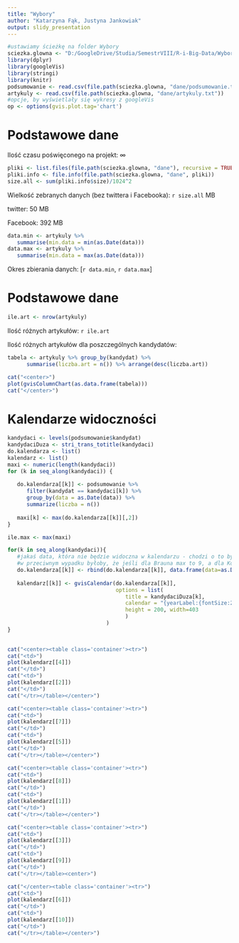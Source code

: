 ---
title: "Wybory"
author: "Katarzyna Fąk, Justyna Jankowiak"
output: slidy_presentation
---

```{r setOptions, warning = FALSE, message=FALSE, echo=FALSE}
#ustawiamy ścieżkę na folder Wybory
sciezka.glowna <- "D:/GoogleDrive/Studia/SemestrVIII/R-i-Big-Data/Wybory" 
library(dplyr)
library(googleVis)
library(stringi)
library(knitr)
podsumowanie <- read.csv(file.path(sciezka.glowna, "dane/podsumowanie.txt"))
artykuly <- read.csv(file.path(sciezka.glowna, "dane/artykuly.txt"))
#opcje, by wyświetlały się wykresy z googleVis
op <- options(gvis.plot.tag='chart')
```

# Podstawowe dane

Ilość czasu poświęconego na projekt: $\infty$

```{r}
pliki <- list.files(file.path(sciezka.glowna, "dane"), recursive = TRUE)
pliki.info <- file.info(file.path(sciezka.glowna, "dane", pliki))
size.all <- sum(pliki.info$size)/1024^2
```

Wielkość zebranych danych (bez twittera i Facebooka): `r size.all` MB 

twitter: 50 MB 

Facebook: 392 MB

```{r}
data.min <- artykuly %>%
   summarise(min.data = min(as.Date(data)))
data.max <- artykuly %>%
   summarise(min.data = max(as.Date(data)))
```

Okres zbierania danych: [`r data.min`, `r data.max`]

# Podstawowe dane

```{r}
ile.art <- nrow(artykuly)
```

Ilość różnych artykułów: `r ile.art`

Ilość różnych artykułów dla poszczególnych kandydatów:
```{r}
tabela <- artykuly %>% group_by(kandydat) %>%
      summarise(liczba.art = n()) %>% arrange(desc(liczba.art))
```

```{r, echo=FALSE, results='asis'}
cat("<center>")
plot(gvisColumnChart(as.data.frame(tabela)))
cat("</center>")
```

# Kalendarze widoczności

```{r, results='asis', tidy=TRUE, warning=FALSE, message=FALSE, echo=FALSE}
kandydaci <- levels(podsumowanie$kandydat)
kandydaciDuza <- stri_trans_totitle(kandydaci)
do.kalendarza <- list()
kalendarz <- list()
maxi <- numeric(length(kandydaci))
for (k in seq_along(kandydaci)) {
   
   do.kalendarza[[k]] <- podsumowanie %>%
      filter(kandydat == kandydaci[k]) %>%
      group_by(data = as.Date(data)) %>%
      summarize(liczba = n()) 
   
   maxi[k] <- max(do.kalendarza[[k]][,2])
}

ile.max <- max(maxi)

for(k in seq_along(kandydaci)){
   #jakaś data, która nie będzie widoczna w kalendarzu - chodzi o to by unormować kolorowanie
   #w przeciwnym wypadku byłoby, że jeśli dla Brauna max to 9, a dla Komora max to 120 to i tak byłyby w tym samym kolorze
   do.kalendarza[[k]] <- rbind(do.kalendarza[[k]], data.frame(data=as.Date("2015-07-15", "%Y-%m-%d"), liczba=ile.max))
   
   kalendarz[[k]] <- gvisCalendar(do.kalendarza[[k]],
                                  options = list(
                                     title = kandydaciDuza[k],
                                     calendar = "{yearLabel:{fontSize:20, color:'#444444'}}",
                                     height = 200, width=403
                                     )
                               )
}
   
```


```{r two-column, results='asis', echo=FALSE, out.extra=''}
cat("<center><table class='container'><tr>")
cat("<td>")
plot(kalendarz[[4]])
cat("</td>")
cat("<td>")
plot(kalendarz[[2]])
cat("</td>")
cat("</tr></table></center>")

cat("<center><table class='container'><tr>")
cat("<td>")
plot(kalendarz[[7]])
cat("</td>")
cat("<td>")
plot(kalendarz[[5]])
cat("</td>")
cat("</tr></table></center>")

cat("<center><table class='container'><tr>")
cat("<td>")
plot(kalendarz[[8]])
cat("</td>")
cat("<td>")
plot(kalendarz[[1]])
cat("</td>")
cat("</tr></table></center>")

cat("<center><table class='container'><tr>")
cat("<td>")
plot(kalendarz[[3]])
cat("</td>")
cat("<td>")
plot(kalendarz[[9]])
cat("</td>")
cat("</tr></table><center>")

cat("</center><table class='container'><tr>")
cat("<td>")
plot(kalendarz[[6]])
cat("</td>")
cat("<td>")
plot(kalendarz[[10]])
cat("</td>")
cat("</tr></table></center>")
```
